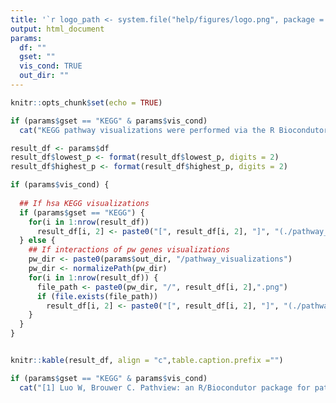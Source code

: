 ```yaml
---
title: '`r logo_path <- system.file("help/figures/logo.png", package = "pathfindR"); knitr::opts_chunk$set(out.width="15%"); knitr::include_graphics(logo_path)` pathfindR - All Enriched Pathways - `r params$gset`' 
output: html_document
params:
  df: ""
  gset: ""
  vis_cond: TRUE
  out_dir: ""
---
```


```r
knitr::opts_chunk$set(echo = TRUE)
```

```r
if (params$gset == "KEGG" & params$vis_cond)
  cat("KEGG pathway visualizations were performed via the R Biocondutor package __pathview__ [1].\n")
```


```r
result_df <- params$df
result_df$lowest_p <- format(result_df$lowest_p, digits = 2)
result_df$highest_p <- format(result_df$highest_p, digits = 2)

if (params$vis_cond) {
  
  ## If hsa KEGG visualizations
  if (params$gset == "KEGG") {
    for(i in 1:nrow(result_df))
      result_df[i, 2] <- paste0("[", result_df[i, 2], "]", "(./pathway_visualizations/", result_df[i, 1],".", result_df[i, 2],".png)")
  } else {
    ## If interactions of pw genes visualizations
    pw_dir <- paste0(params$out_dir, "/pathway_visualizations")
    pw_dir <- normalizePath(pw_dir)
    for(i in 1:nrow(result_df)) {
      file_path <- paste0(pw_dir, "/", result_df[i, 2],".png")
      if (file.exists(file_path))
        result_df[i, 2] <- paste0("[", result_df[i, 2], "]", "(./pathway_visualizations/", result_df[i, 2],".png)")
    }
  }
}


knitr::kable(result_df, align = "c",table.caption.prefix ="")
```


```r
if (params$gset == "KEGG" & params$vis_cond)
  cat("[1] Luo W, Brouwer C. Pathview: an R/Biocondutor package for pathway-based data integration and visualization. Bioinformatics, 2013, 29(14):1830-1831, doi: 10.1093/bioinformatics/btt285")
```

